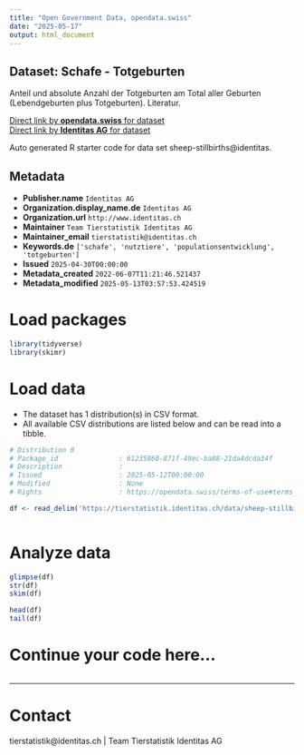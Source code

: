 ```yaml
---
title: "Open Government Data, opendata.swiss"
date: "2025-05-17"
output: html_document
---
```


## Dataset: Schafe - Totgeburten

Anteil und absolute Anzahl der Totgeburten am Total aller Geburten (Lebendgeburten plus Totgeburten). Literatur.

[Direct link by **opendata.swiss** for dataset](https://opendata.swiss/de/dataset/schafe-totgeburten)<br>
[Direct link by **Identitas AG** for dataset](https://tierstatistik.identitas.ch/)

Auto generated R starter code for data set sheep-stillbirths@identitas.

## Metadata

- **Publisher.name** `Identitas AG`
- **Organization.display_name.de** `Identitas AG`
- **Organization.url** `http://www.identitas.ch`
- **Maintainer** `Team Tierstatistik Identitas AG`
- **Maintainer_email** `tierstatistik@identitas.ch`
- **Keywords.de** `['schafe', 'nutztiere', 'populationsentwicklung', 'totgeburten']`
- **Issued** `2025-04-30T00:00:00`
- **Metadata_created** `2022-06-07T11:21:46.521437`
- **Metadata_modified** `2025-05-13T03:57:53.424519`


# Load packages

```r

library(tidyverse)
library(skimr)

```

# Load data

-   The dataset has 1 distribution(s) in CSV format.
-   All available CSV distributions are listed below and can be read into a tibble.

```r

# Distribution 0
# Package_id               : 61235868-871f-49ec-ba88-21da4dcda34f
# Description              : 
# Issued                   : 2025-05-12T00:00:00
# Modified                 : None
# Rights                   : https://opendata.swiss/terms-of-use#terms_by

df <- read_delim('https://tierstatistik.identitas.ch/data/sheep-stillbirths.csv')



```

# Analyze data

```r

glimpse(df)
str(df)
skim(df)

head(df)
tail(df)

```

# Continue your code here...

```r

```

------------------------------------------------------------------------

# Contact

tierstatistik@identitas.ch | Team Tierstatistik Identitas AG

